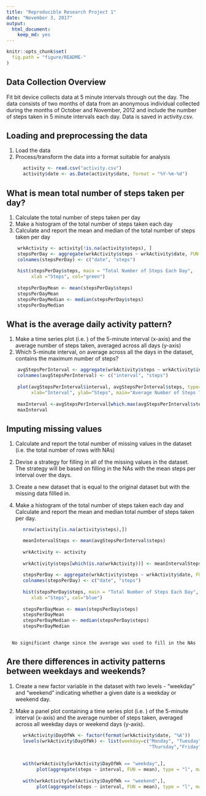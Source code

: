 ---
title: "Reproducible Research Project 1"
date: "November 3, 2017"
output: 
  html_document: 
    keep_md: yes
---

```{r, echo = FALSE}
knitr::opts_chunk$set(
  fig.path = "figure/README-"
)
```


## Data Collection Overview
   Fit bit device collects data at 5 minute intervals through out the day. The data consists of two     months of data from an anonymous individual collected during the months of October and November,     2012 and include the number of steps taken in 5 minute intervals each day. Data is saved in          activity.csv. 

## Loading and preprocessing the data
   1. Load the data
   2. Process/transform the data into a format suitable for analysis

```{r}
      activity <- read.csv("activity.csv")
      activity$date <- as.Date(activity$date, format = "%Y-%m-%d")
```

## What is mean total number of steps taken per day?
   1. Calculate the total number of steps taken per day
   2. Make a histogram of the total number of steps taken each day
   3. Calculate and report the mean and median of the total number of steps taken per day

```{r}
    wrkActivity <- activity[!is.na(activity$steps), ]
    stepsPerDay <- aggregate(wrkActivity$steps ~ wrkActivity$date, FUN = sum)
    colnames(stepsPerDay) <- c("date", "steps")
    
    hist(stepsPerDay$steps, main = "Total Number of Steps Each Day", 
         xlab ="Steps", col="green")
    
    stepsPerDayMean <- mean(stepsPerDay$steps)
    stepsPerDayMean
    stepsPerDayMedian <- median(stepsPerDay$steps)
    stepsPerDayMedian
```

## What is the average daily activity pattern?
   1. Make a time series plot (i.e. ) of the 5-minute interval (x-axis) and the average number 
      of steps taken, averaged across all days (y-axis)
   2. Which 5-minute interval, on average across all the days in the dataset, contains the 
      maximum number of steps?

```{r}
    avgStepsPerInterval <- aggregate(wrkActivity$steps ~ wrkActivity$interval, FUN = mean)
    colnames(avgStepsPerInterval) <- c("interval", "steps")
    
    plot(avgStepsPerInterval$interval, avgStepsPerInterval$steps, type="l", 
         xlab="Interval", ylab="Steps", main="Average Number of Steps Taken")
    
    maxInterval <-avgStepsPerInterval[which.max(avgStepsPerInterval$steps),1]
    maxInterval
```

## Imputing missing values

   1. Calculate and report the total number of missing values in the dataset (i.e. the total 
      number of rows with NAs)
   
   2. Devise a strategy for filling in all of the missing values in the dataset. The strategy will        be based on filling in the NAs with the mean steps per interval over the days.

   3. Create a new dataset that is equal to the original dataset but with the missing data 
      fillled in.

   4. Make a histogram of the total number of steps taken each day and Calculate and report 
      the mean and median total number of steps taken per day. 

```{r}
      nrow(activity[is.na(activity$steps),])

      meanIntervalSteps <- mean(avgStepsPerInterval$steps)
      
      wrkActivity <- activity
      
      wrkActivity$steps[which(is.na(wrkActivity))] <- meanIntervalSteps 
      
      stepsPerDay <- aggregate(wrkActivity$steps ~ wrkActivity$date, FUN = sum)
      colnames(stepsPerDay) <- c("date", "steps")
      
      hist(stepsPerDay$steps, main = "Total Number of Steps Each Day", 
         xlab ="Steps", col="blue")
      
      stepsPerDayMean <- mean(stepsPerDay$steps)
      stepsPerDayMean
      stepsPerDayMedian <- median(stepsPerDay$steps)
      stepsPerDayMedian
      
```
      No significant change since the average was used to fill in the NAs
  
## Are there differences in activity patterns between weekdays and weekends?
1. Create a new factor variable in the dataset with two levels - "weekday" and "weekend" indicating    whether a given date is a weekday or weekend day.

2. Make a panel plot containing a time series plot (i.e. ) of the 5-minute interval (x-axis) and the    average number of steps taken, averaged across all weekday days or weekend days (y-axis). 

```{r}
      wrkActivity$DayOfWk <- factor(format(wrkActivity$date, "%A"))
      levels(wrkActivity$DayOfWk) <- list(weekday=c("Monday", "Tuesday", "Wednesday", 
                                                    "Thursday","Friday"), weekend = c("Saturday",
                                                                                    "Sunday")) 
      
      with(wrkActivity[wrkActivity$DayOfWk == "weekday",],
           plot(aggregate(steps ~ interval, FUN = mean), type = "l", main = "Weekdays"))
      
      with(wrkActivity[wrkActivity$DayOfWk == "weekend",], 
           plot(aggregate(steps ~ interval, FUN = mean), type = "l", main = "Weekends")) 
      
```					
      